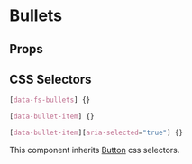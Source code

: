 

# Bullets

<Canvas>
  <Story id="molecules-bullets--bullets" />
</Canvas>

## Props

<ArgsTable of={Bullets} />

## CSS Selectors

```css
[data-fs-bullets] {}

[data-bullet-item] {}

[data-bullet-item][aria-selected="true"] {}
```

This component inherits [Button](?path=/docs/atoms-button--button#css-selectors) css selectors.
